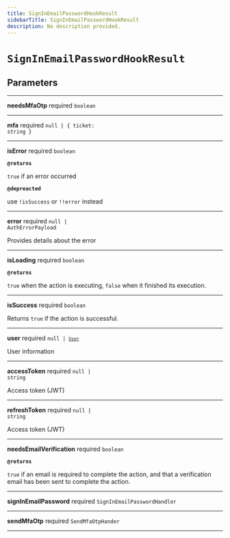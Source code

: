 ```yaml
---
title: SignInEmailPasswordHookResult
sidebarTitle: SignInEmailPasswordHookResult
description: No description provided.
---
```


# `SignInEmailPasswordHookResult`

## Parameters

---

**<span className="parameter-name">needsMfaOtp</span>** <span className="optional-status">required</span> <code>boolean</code>

---

**<span className="parameter-name">mfa</span>** <span className="optional-status">required</span> <code>null &#124; &#123; ticket: string &#125;</code>

---

**<span className="parameter-name">isError</span>** <span className="optional-status">required</span> <code>boolean</code>

**`@returns`**

`true` if an error occurred

**`@depreacted`**

use `!isSuccess` or `!!error` instead

---

**<span className="parameter-name">error</span>** <span className="optional-status">required</span> <code>null &#124; AuthErrorPayload</code>

Provides details about the error

---

**<span className="parameter-name">isLoading</span>** <span className="optional-status">required</span> <code>boolean</code>

**`@returns`**

`true` when the action is executing, `false` when it finished its execution.

---

**<span className="parameter-name">isSuccess</span>** <span className="optional-status">required</span> <code>boolean</code>

Returns `true` if the action is successful.

---

**<span className="parameter-name">user</span>** <span className="optional-status">required</span> <code>null &#124; [`User`](/reference/deprecated/react/types/user)</code>

User information

---

**<span className="parameter-name">accessToken</span>** <span className="optional-status">required</span> <code>null &#124; string</code>

Access token (JWT)

---

**<span className="parameter-name">refreshToken</span>** <span className="optional-status">required</span> <code>null &#124; string</code>

Access token (JWT)

---

**<span className="parameter-name">needsEmailVerification</span>** <span className="optional-status">required</span> <code>boolean</code>

**`@returns`**

`true` if an email is required to complete the action, and that a verification email has been sent to complete the action.

---

**<span className="parameter-name">signInEmailPassword</span>** <span className="optional-status">required</span> <code>SignInEmailPasswordHandler</code>

---

**<span className="parameter-name">sendMfaOtp</span>** <span className="optional-status">required</span> <code>SendMfaOtpHander</code>

---

